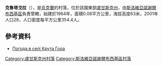 {{coord|48|39|30|N|39|8|19|E|scale:100000|display=title}}

'''克魯塔戈拉'''（{{lang-uk|Крута Гора}}），是[[烏克蘭|烏克蘭]]的村落，位於該國東部[[盧甘斯克州|盧甘斯克州]]，由[[斯洛維亞諾謝爾布西基區|斯洛維亞諾謝爾布西基區]]負責管轄，始建於1964年，面積0.08平方公里，海拔高度63米，2001年人口28，人口密度每平方公里354.4人。

==參考資料==
* [http://weather.in.ua/ua/lyganskaja/12513 Погода в селі Крута Гора] {{Wayback|url=http://weather.in.ua/ua/lyganskaja/12513 |date=20200807131426 }}

{{DEFAULTSORT:Крута Гора}}
[[Category:盧甘斯克州村落|Category:盧甘斯克州村落]]
[[Category:斯洛維亞諾謝爾布西基區村落|Category:斯洛維亞諾謝爾布西基區村落]]


{{Luhansk-geo-stub}}